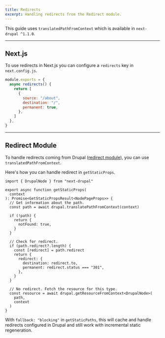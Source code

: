 ```yaml
---
title: Redirects
excerpt: Handling redirects from the Redirect module.
---
```


<Callout>

This guide uses `translatedPathFromContext` which is available in `next-drupal ^1.1.0`.

</Callout>

---

## Next.js

To use redirects in Next.js you can configure a `redirects` key in `next.config.js`.

```js title=next.config.js
module.exports = {
  async redirects() {
    return [
      {
        source: "/about",
        destination: "/",
        permanent: true,
      },
    ]
  },
}
```

---

## Redirect Module

To handle redirects coming from Drupal ([redirect module](https://www.drupal.org/project/redirect)), you can use `translatedPathFromContext`.

Here's how you can handle redirect in `getStaticProps`.

```tsx title=pages/[...slug].tsx
import { DrupalNode } from "next-drupal"

export async function getStaticProps(
  context
): Promise<GetStaticPropsResult<NodePageProps>> {
  // Get information about the path.
  const path = await drupal.translatePathFromContext(context)

  if (!path) {
    return {
      notFound: true,
    }
  }

  // Check for redirect.
  if (path.redirect?.length) {
    const [redirect] = path.redirect
    return {
      redirect: {
        destination: redirect.to,
        permanent: redirect.status === "301",
      },
    }
  }

  // No redirect. Fetch the resource for this type.
  const resource = await drupal.getResourceFromContext<DrupalNode>(
    path,
    context
  )
}
```

With `fallback: "blocking"` in `getStaticPaths`, this will cache and handle redirects configured in Drupal and still work with incremental static regeneration.
